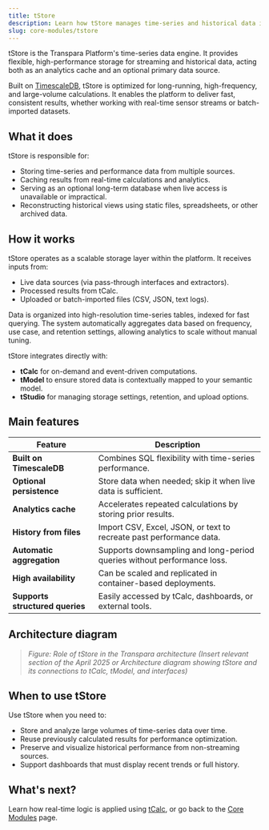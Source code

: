 ```yaml
---
title: tStore
description: Learn how tStore manages time-series and historical data in the Transpara Platform.
slug: core-modules/tstore
---
```



tStore is the Transpara Platform's time-series data engine. It provides flexible, high-performance storage for streaming and historical data, acting both as an analytics cache and an optional primary data source.

Built on [TimescaleDB](https://www.timescale.com/), tStore is optimized for long-running, high-frequency, and large-volume calculations. It enables the platform to deliver fast, consistent results, whether working with real-time sensor streams or batch-imported datasets.


## What it does

tStore is responsible for:
- Storing time-series and performance data from multiple sources.
- Caching results from real-time calculations and analytics.
- Serving as an optional long-term database when live access is unavailable or impractical.
- Reconstructing historical views using static files, spreadsheets, or other archived data.


## How it works

tStore operates as a scalable storage layer within the platform. It receives inputs from:
- Live data sources (via pass-through interfaces and extractors).
- Processed results from tCalc.
- Uploaded or batch-imported files (CSV, JSON, text logs).

Data is organized into high-resolution time-series tables, indexed for fast querying. The system automatically aggregates data based on frequency, use case, and retention settings, allowing analytics to scale without manual tuning.

tStore integrates directly with:
- **tCalc** for on-demand and event-driven computations.
- **tModel** to ensure stored data is contextually mapped to your semantic model.
- **tStudio** for managing storage settings, retention, and upload options.


## Main features

| Feature                          | Description                                                                 |
|----------------------------------|-----------------------------------------------------------------------------|
| **Built on TimescaleDB**         | Combines SQL flexibility with time-series performance.                     |
| **Optional persistence**         | Store data when needed; skip it when live data is sufficient.              |
| **Analytics cache**              | Accelerates repeated calculations by storing prior results.                |
| **History from files**           | Import CSV, Excel, JSON, or text to recreate past performance data.        |
| **Automatic aggregation**        | Supports downsampling and long-period queries without performance loss.    |
| **High availability**            | Can be scaled and replicated in container-based deployments.               |
| **Supports structured queries**  | Easily accessed by tCalc, dashboards, or external tools.                 |


## Architecture diagram

> *Figure: Role of tStore in the Transpara architecture*
> *(Insert relevant section of the April 2025 or Architecture diagram showing tStore and its connections to tCalc, tModel, and interfaces)*


## When to use tStore

Use tStore when you need to:
- Store and analyze large volumes of time-series data over time.
- Reuse previously calculated results for performance optimization.
- Preserve and visualize historical performance from non-streaming sources.
- Support dashboards that must display recent trends or full history.


## What's next?

Learn how real-time logic is applied using [tCalc](../tcalc), or go back to the [Core Modules](../core-modules) page.

